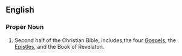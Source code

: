 ==English==
===Proper Noun===
#Second half of the Christian Bible, includes,the four [[Gospel]]s, the [[Epistle]]s, and the Book of Revelaton.